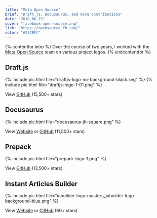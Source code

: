 ```yaml
---
title: "Meta Open Source"
brief: "Draft.js, Docusaurus, and more contributions"
date: "2018-06-19"
cover: "facebook-open-source.png"
link: "https://opensource.fb.com/"
color: "#23CEFC"
---
```


{% contentfor intro %}
Over the course of two years, I worked with the <a href="https://opensource.facebook.com/">Meta Open Source</a> team on various project logos.
{% endcontentfor %}

## Draft.js

{% include pic.html file="draftjs-logo-no-background-black.svg" %}
{% include pic.html file="draftjs-logo-1-01.png" %}

View <a href="https://github.com/facebook/draft-js">GitHub</a> (15,500+ stars)

## Docusaurus

{% include pic.html file="docusaurus-jh-square.png" %}

View <a href="https://docusaurus.io/">Website</a> or <a href="https://github.com/facebook/docusaurus">GitHub</a> (11,500+ stars)

## Prepack

{% include pic.html file="prepack-logo-1.png" %}

View <a href="https://github.com/facebook/prepack">GitHub</a> (13,500+ stars)

## Instant Articles Builder

{% include pic.html file="iabuilder-logo-masters_iabuilder-logo-background-blue.png" %}

View <a href="https://facebook.github.io/instant-articles-builder/">Website</a> or <a href="https://github.com/facebook/instant-articles-builder">GitHub</a> (60+ stars)
